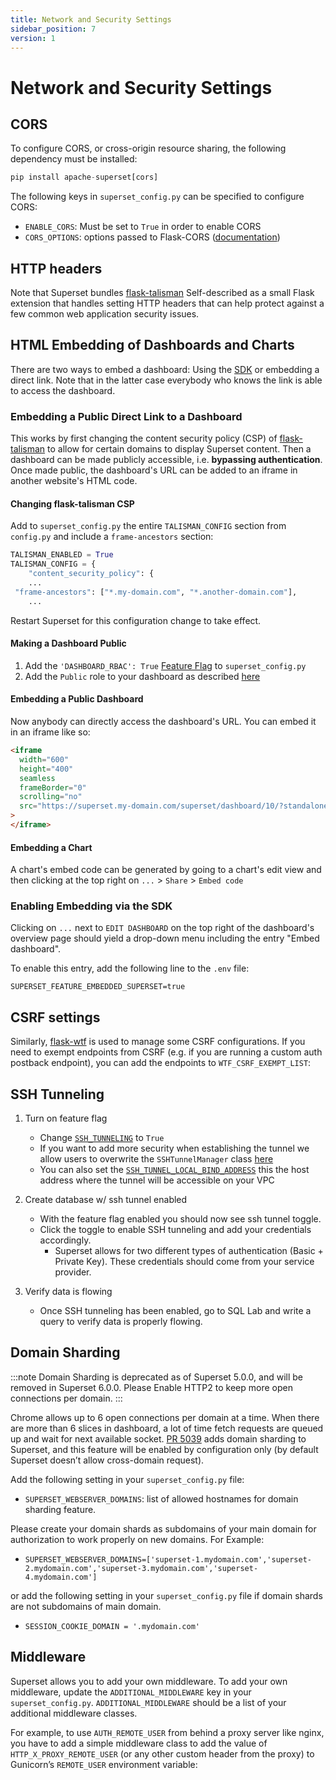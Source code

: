 ```yaml
---
title: Network and Security Settings
sidebar_position: 7
version: 1
---
```


# Network and Security Settings

## CORS

To configure CORS, or cross-origin resource sharing, the following dependency must be installed:

```python
pip install apache-superset[cors]
```

The following keys in `superset_config.py` can be specified to configure CORS:

- `ENABLE_CORS`: Must be set to `True` in order to enable CORS
- `CORS_OPTIONS`: options passed to Flask-CORS
  ([documentation](https://flask-cors.readthedocs.io/en/latest/api.html#extension))

## HTTP headers

Note that Superset bundles [flask-talisman](https://pypi.org/project/talisman/)
Self-described as a small Flask extension that handles setting HTTP headers that can help
protect against a few common web application security issues.

## HTML Embedding of Dashboards and Charts

There are two ways to embed a dashboard: Using the [SDK](https://www.npmjs.com/package/@superset-ui/embedded-sdk) or embedding a direct link. Note that in the latter case everybody who knows the link is able to access the dashboard.

### Embedding a Public Direct Link to a Dashboard

This works by first changing the content security policy (CSP) of [flask-talisman](https://github.com/GoogleCloudPlatform/flask-talisman) to allow for certain domains to display Superset content. Then a dashboard can be made publicly accessible, i.e. **bypassing authentication**. Once made public, the dashboard's URL can be added to an iframe in another website's HTML code.

#### Changing flask-talisman CSP

Add to `superset_config.py` the entire `TALISMAN_CONFIG` section from `config.py` and include a `frame-ancestors` section:

```python
TALISMAN_ENABLED = True
TALISMAN_CONFIG = {
    "content_security_policy": {
    ...
 "frame-ancestors": ["*.my-domain.com", "*.another-domain.com"],
    ...
```

Restart Superset for this configuration change to take effect.

#### Making a Dashboard Public

1. Add the `'DASHBOARD_RBAC': True` [Feature Flag](https://github.com/apache/superset/blob/master/RESOURCES/FEATURE_FLAGS.md) to `superset_config.py`
2. Add the `Public` role to your dashboard as described [here](https://superset.apache.org/docs/using-superset/creating-your-first-dashboard/#manage-access-to-dashboards)

#### Embedding a Public Dashboard

Now anybody can directly access the dashboard's URL. You can embed it in an iframe like so:

```html
<iframe
  width="600"
  height="400"
  seamless
  frameBorder="0"
  scrolling="no"
  src="https://superset.my-domain.com/superset/dashboard/10/?standalone=1&height=400"
>
</iframe>
```

#### Embedding a Chart

A chart's embed code can be generated by going to a chart's edit view and then clicking at the top right on `...` > `Share` > `Embed code`

### Enabling Embedding via the SDK

Clicking on `...` next to `EDIT DASHBOARD` on the top right of the dashboard's overview page should yield a drop-down menu including the entry "Embed dashboard".

To enable this entry, add the following line to the `.env` file:

```text
SUPERSET_FEATURE_EMBEDDED_SUPERSET=true
```

## CSRF settings

Similarly, [flask-wtf](https://flask-wtf.readthedocs.io/en/0.15.x/config/) is used to manage
some CSRF configurations. If you need to exempt endpoints from CSRF (e.g. if you are
running a custom auth postback endpoint), you can add the endpoints to `WTF_CSRF_EXEMPT_LIST`:

## SSH Tunneling

1. Turn on feature flag
    - Change [`SSH_TUNNELING`](https://github.com/apache/superset/blob/eb8386e3f0647df6d1bbde8b42073850796cc16f/superset/config.py#L489) to `True`
    - If you want to add more security when establishing the tunnel we allow users to overwrite the `SSHTunnelManager` class [here](https://github.com/apache/superset/blob/eb8386e3f0647df6d1bbde8b42073850796cc16f/superset/config.py#L507)
    - You can also set the [`SSH_TUNNEL_LOCAL_BIND_ADDRESS`](https://github.com/apache/superset/blob/eb8386e3f0647df6d1bbde8b42073850796cc16f/superset/config.py#L508) this the host address where the tunnel will be accessible on your VPC

2. Create database w/ ssh tunnel enabled
    - With the feature flag enabled you should now see ssh tunnel toggle.
    - Click the toggle to enable SSH tunneling and add your credentials accordingly.
        - Superset allows for two different types of authentication (Basic + Private Key). These credentials should come from your service provider.

3. Verify data is flowing
    - Once SSH tunneling has been enabled, go to SQL Lab and write a query to verify data is properly flowing.

## Domain Sharding

:::note
Domain Sharding is deprecated as of Superset 5.0.0, and will be removed in Superset 6.0.0. Please Enable HTTP2 to keep more open connections per domain.
:::

Chrome allows up to 6 open connections per domain at a time. When there are more than 6 slices in
dashboard, a lot of time fetch requests are queued up and wait for next available socket.
[PR 5039](https://github.com/apache/superset/pull/5039) adds domain sharding to Superset,
and this feature will be enabled by configuration only (by default Superset doesn’t allow
cross-domain request).

Add the following setting in your `superset_config.py` file:

- `SUPERSET_WEBSERVER_DOMAINS`: list of allowed hostnames for domain sharding feature.

Please create your domain shards as subdomains of your main domain for authorization to
work properly on new domains. For Example:

- `SUPERSET_WEBSERVER_DOMAINS=['superset-1.mydomain.com','superset-2.mydomain.com','superset-3.mydomain.com','superset-4.mydomain.com']`

or add the following setting in your `superset_config.py` file if domain shards are not subdomains of main domain.

- `SESSION_COOKIE_DOMAIN = '.mydomain.com'`

## Middleware

Superset allows you to add your own middleware. To add your own middleware, update the
`ADDITIONAL_MIDDLEWARE` key in your `superset_config.py`. `ADDITIONAL_MIDDLEWARE` should be a list
of your additional middleware classes.

For example, to use `AUTH_REMOTE_USER` from behind a proxy server like nginx, you have to add a
simple middleware class to add the value of `HTTP_X_PROXY_REMOTE_USER` (or any other custom header
from the proxy) to Gunicorn’s `REMOTE_USER` environment variable:
